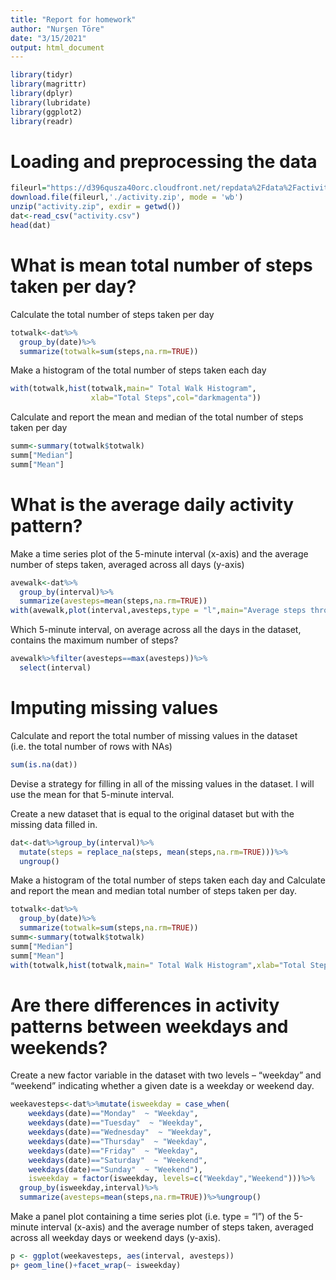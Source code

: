 ```yaml
---
title: "Report for homework"
author: "Nurşen Töre"
date: "3/15/2021"
output: html_document
---
```

```r
library(tidyr)
library(magrittr)
library(dplyr)
library(lubridate)
library(ggplot2)
library(readr)
```

# Loading and preprocessing the data

```r
fileurl="https://d396qusza40orc.cloudfront.net/repdata%2Fdata%2Factivity.zip"
download.file(fileurl,'./activity.zip', mode = 'wb')
unzip("activity.zip", exdir = getwd())
dat<-read_csv("activity.csv")
head(dat)
```

# What is mean total number of steps taken per day?

Calculate the total number of steps taken per day

```r
totwalk<-dat%>%
  group_by(date)%>%
  summarize(totwalk=sum(steps,na.rm=TRUE))
```

Make a histogram of the total number of steps taken each day

```r
with(totwalk,hist(totwalk,main=" Total Walk Histogram",
                  xlab="Total Steps",col="darkmagenta"))
```

Calculate and report the mean and median of the total number of steps taken per day

```r
summ<-summary(totwalk$totwalk)
summ["Median"]
summ["Mean"]
```
# What is the average daily activity pattern?

Make a time series plot  of the 5-minute interval (x-axis) and the average number of steps taken, averaged across all days (y-axis)

```r
avewalk<-dat%>%
  group_by(interval)%>%
  summarize(avesteps=mean(steps,na.rm=TRUE))
with(avewalk,plot(interval,avesteps,type = "l",main="Average steps throughout day"))

```

Which 5-minute interval, on average across all the days in the dataset, contains the maximum number of steps?

```r
avewalk%>%filter(avesteps==max(avesteps))%>%
  select(interval)
```

# Imputing missing values

Calculate and report the total number of missing values in the dataset (i.e. the total number of rows with NAs)
```r
sum(is.na(dat))
```
Devise a strategy for filling in all of the missing values in the dataset.
I will use the mean for that 5-minute interval.

Create a new dataset that is equal to the original dataset but with the missing data filled in.

```r
dat<-dat%>%group_by(interval)%>%
  mutate(steps = replace_na(steps, mean(steps,na.rm=TRUE)))%>%
  ungroup()
```
Make a histogram of the total number of steps taken each day and Calculate and report the mean and median total number of steps taken per day. 

```r
totwalk<-dat%>%
  group_by(date)%>%
  summarize(totwalk=sum(steps,na.rm=TRUE))
summ<-summary(totwalk$totwalk)
summ["Median"]
summ["Mean"]
with(totwalk,hist(totwalk,main=" Total Walk Histogram",xlab="Total Steps",col="darkmagenta"))

```

# Are there differences in activity patterns between weekdays and weekends?

Create a new factor variable in the dataset with two levels – “weekday” and “weekend” indicating whether a given date is a weekday or weekend day.
```r
weekavesteps<-dat%>%mutate(isweekday = case_when(
    weekdays(date)=="Monday"  ~ "Weekday",
    weekdays(date)=="Tuesday"  ~ "Weekday",
    weekdays(date)=="Wednesday"  ~ "Weekday",
    weekdays(date)=="Thursday"  ~ "Weekday",
    weekdays(date)=="Friday"  ~ "Weekday",
    weekdays(date)=="Saturday"  ~ "Weekend",
    weekdays(date)=="Sunday"  ~ "Weekend"),
    isweekday = factor(isweekday, levels=c("Weekday","Weekend")))%>%
  group_by(isweekday,interval)%>%
  summarize(avesteps=mean(steps,na.rm=TRUE))%>%ungroup()
```

Make a panel plot containing a time series plot (i.e. type = "l") of the 5-minute interval (x-axis) and the average number of steps taken, averaged across all weekday days or weekend days (y-axis). 

```r
p <- ggplot(weekavesteps, aes(interval, avesteps)) 
p+ geom_line()+facet_wrap(~ isweekday)
```
